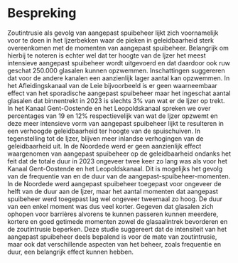 # Bespreking

Zoutintrusie als gevolg van aangepast spuibeheer lijkt zich voornamelijk voor te doen in het Ijzerbekken waar de pieken in geleidbaarheid sterk overeenkomen met de momenten van aangepast spuibeheer. Belangrijk om hierbij te noteren is echter wel dat ter hoogte van de Ijzer het meest intensieve aangepast spuibeheer wordt uitgevoerd en dat daardoor ook ruw geschat 250.000 glasalen kunnen opzwemmen. Inschattingen suggereren dat voor de andere kanalen een aanzienlijk lager aantal kan opzwemmen. In het Afleidingskanaal van de Leie bijvoorbeeld is er geen waarneembaar effect van het sporadische aangepast spuibeheer maar het ingeschat aantal glasalen dat binnentrekt in 2023 is slechts 3% van wat er de Ijzer op trekt. In het Kanaal Gent-Oostende en het Leopoldskanaal spreken we over percentages van 19 en 12% respectievelijk van wat de Ijzer opzwemt en deze meer intensieve vorm van aangepast spuibeheer lijkt te resulteren in een verhoogde geleidbaarheid ter hoogte van de spuischuiven. In tegenstelling tot de Ijzer, blijven meer inlandse verhogingen van de geleidbaarheid uit. In de Noordede werd er geen aanzienlijk effect waargenomen van aangepast spuibeheer op de geleidbaarheid ondanks het feit dat de totale duur in 2023 ongeveer twee keer zo lang was als voor het Kanaal Gent-Oostende en het Leopoldskanaal. Dit is mogelijks het gevolg van de frequentie van en de duur van de aangepast-spuibeheer-momenten. In de Noordede werd aangepast spuibeheer toegepast voor ongeveer de helft van de duur aan de Ijzer, maar het aantal momenten dat aangepast spuibeheer werd toegepast lag wel ongeveer tweemaal zo hoog. De duur van een enkel moment was dus veel korter. Gegeven dat glasalen zich ophopen voor barrières alvorens te kunnen passeren kunnen meerdere, kortere en goed getimede momenten zowel de glasaalintrek bevorderen en de zoutintrusie beperken. Deze studie suggereert dat de intensiteit van het aangepast spuibeheer deels bepalend is voor de mate van zoutintrusie, maar ook dat verschillende aspecten van het beheer, zoals frequentie en duur, een belangrijk effect kunnen hebben.
